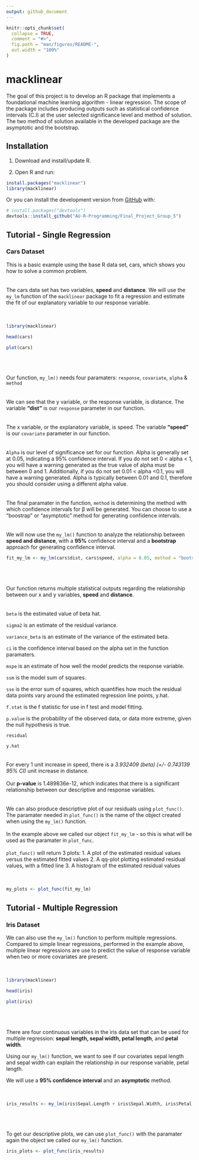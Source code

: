 ```yaml
---
output: github_document
---
```


<!-- README.md is generated from README.Rmd. Please edit that file -->

```r
knitr::opts_chunk$set(
  collapse = TRUE,
  comment = "#>",
  fig.path = "man/figures/README-",
  out.width = "100%"
)
```

# macklinear

<!-- badges: start -->
<!-- badges: end -->

The goal of this project is to develop an R package that implements a foundational machine learning algorithm - linear regression. The scope of the package includes producing outputs such as statistical confidence intervals (C.I) at the user selected significance level and method of solution. The two method of solution available in the developed package are the asymptotic and the bootstrap.

## Installation

1. Download and install/update R.

2. Open R and run:

``` r
install.packages("macklinear")
library(macklinear)
``` 

Or you can install the development version from [GitHub](https://github.com/) with:

``` r
# install.packages("devtools")
devtools::install_github("AU-R-Programming/Final_Project_Group_5")
```

## Tutorial - Single Regression
### Cars Dataset 

This is a basic example using the base R data set, cars, which shows you how to solve a common problem.
<br><br><br>
The cars data set has two variables, **speed** and **distance**. We will use the `my_lm` function of the `macklinear` package to fit a regression and estimate the fit of our explanatory variable to our response variable.
<br><br><br>
```r
library(macklinear)

head(cars)

plot(cars)
```
<br><br><br>
Our function, `my_lm()` needs four paramaters: 
`response`, `covariate`, `alpha` & `method`
<br><br><br>
We can see that the y variable, or the response variable, is distance. The variable **"dist"** is our `response` parameter in our function.
<br><br><br>
The x variable, or the explanatory variable, is speed. The variable **"speed"** is our `covariate` parameter in our function. 
<br><br><br>
`Alpha` is our level of significance set for our function. Alpha is generally set at 0.05, indicating a 95% confidence interval. If you do not set 0 < alpha < 1, you will have a warning generated as the true value of alpha must be between 0 and 1. Additionally, if you do not set 0.01 < alpha <0.1, you will have a warning generated. Alpha is typically between 0.01 and 0.1, therefore you should consider using a different alpha value.
<br><br><br>
The final paramater in the function, `method` is determining the method with which confidence intervals for β will be generated. You can choose to use a "boostrap" or "asymptotic" method for generating confidence intervals. 
<br><br><br>
We will now use the `my_lm()` function to analyze the relationship between **speed and distance**, with a **95%** confidence interval and a **bootstrap** approach for generating confidence interval. 

``` r

fit_my_lm <- my_lm(cars$dist, cars$speed, alpha = 0.05, method = "bootstrap")

```
<br><br><br>
Our function returns multiple statistical outputs regarding the relationship between our x and y variables, **speed** and **distance**. 
<br><br><br>
`beta` is the estimated value of beta hat.

`sigma2` is an estimate of the residual variance. 

`variance_beta` is an estimate of the variance of the estimated beta.

`ci` is the confidence interval based on the alpha set in the function paramaters. 

`mspe` is an estimate of how well the model predicts the response variable.

`ssm` is the model sum of squares. 

`sse` is the error sum of squares, which quantifies how much the residual data points vary around the estimated regression line points, y.hat.

`f.stat` is the f statistic for use in f test and model fitting.

`p.value` is the probability of the observed data, or data more extreme, given the null hypothesis is true.

`residual`

`y.hat` 
<br><br><br>
For every 1 unit increase in speed, there is a *3.932409 (beta)* *(+/- 0.743139 95% CI)* unit increase in distance. 
<br><br>
Our **p-value** is 1.489836e-12, which indicates that there is a significant relationship between our descriptive and response variables. 
<br><br><br>
We can also produce descriptive plot of our residuals using `plot_func()`. The paramater needed in `plot_func()` is the name of the object created when using the `my_lm()` function. 
<br><br>
In the example above we called our object `fit_my_lm` - so this is what will be used as the paramater in `plot_func`. 
<br><br>
`plot_func()` will return 3 plots: 
1. A plot of the estimated residual values versus the estimated fitted values
2. A qq-plot plotting estimated residual values, with a fitted line
3. A histogram of the estimated residual values
<br><br><br>
``` r

my_plots <- plot_func(fit_my_lm)

```

## Tutorial - Multiple Regression
### Iris Dataset 

We can also use the `my_lm()` function to perform multiple regressions. Compared to simple linear regressions, performed in the example above, multiple linear regressions are use to predict the value of response variable when two or more covariates are present. 
<br><br><br>
```r
library(macklinear)

head(iris)

plot(iris)
```
<br><br><br>
There are four continuous variables in the iris data set that can be used for multiple regression: **sepal length, sepal width, petal length**, and **petal width**. 

Using our `my_lm()` function, we want to see if our covariates sepal length and sepal width can explain the relationship in our response variable, petal length. 

We will use a **95% confidence interval** and an **asymptotic** method. 
<br><br><br>
``` r

iris_results <- my_lm(iris$Sepal.Length + iris$Sepal.Width, iris$Petal.Length, alpha = 0.05, method = "asymptotic")

```
<br><br><br>
To get our descriptive plots, we can use `plot_func()` with the paramater again the object we called our `my_lm()` function.
``` r

iris_plots <- plot_func(iris_results)

```
